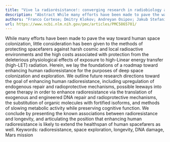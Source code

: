 ```yaml
---
title: "Vive la radiorésistance!: converging research in radiobiology and biogerontology to enhance human radioresistance for deep space exploration and colonization"
description: "Abstract While many efforts have been made to pave the way toward human space colonization, little consideration has been given to the methods of protecting spacefarers against harsh cosmic and local ..."
authors: "Franco Cortese; Dmitry Klokov; Andreyan Osipov; Jakub Stefaniak; Alexey Moskalev; Jane Schastnaya; Charles Cantor; Alexander Aliper; Polina Mamoshina; Igor Ushakov; Alex Sapetsky; Quentin Vanhaelen; Irina Alchinova; Mikhail Karganov; Olga Kovalchuk; Ruth Wilkins; Andrey Shtemberg; Marjan Moreels; Sarah Baatout; Evgeny Izumchenko; João Pedro de Magalhães; Artem V Artemov; Sylvain V Costes; Afshin Beheshti; Xiao Wen Mao; Michael J Pecaut; Dmitry Kaminskiy; Ivan V Ozerov; Morten Scheibye-Knudsen; Alex Zhavoronkov"
url: https://www.ncbi.nlm.nih.gov/pmc/articles/PMC5865701/
---
```


While many efforts have been made to pave the way toward human space colonization, little consideration has been given to the methods of protecting spacefarers against harsh cosmic and local radioactive environments and the high costs associated with protection from the deleterious physiological effects of exposure to high-Linear energy transfer (high-LET) radiation. Herein, we lay the foundations of a roadmap toward enhancing human radioresistance for the purposes of deep space colonization and exploration. We outline future research directions toward the goal of enhancing human radioresistance, including upregulation of endogenous repair and radioprotective mechanisms, possible leeways into gene therapy in order to enhance radioresistance via the translation of exogenous and engineered DNA repair and radioprotective mechanisms, the substitution of organic molecules with fortified isoforms, and methods of slowing metabolic activity while preserving cognitive function. We conclude by presenting the known associations between radioresistance and longevity, and articulating the position that enhancing human radioresistance is likely to extend the healthspan of human spacefarers as well. Keywords: radioresistance, space exploration, longevity, DNA damage, Mars mission
